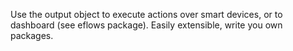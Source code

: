 Use the output object to execute actions over smart devices, or to dashboard (see eflows package). Easily extensible, write you own packages. 
